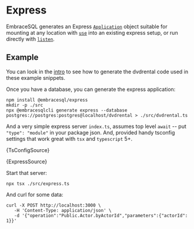 
# Express

EmbraceSQL generates an Express [`Application`](https://expressjs.com/en/api.html#app) object suitable for mounting
at any location with [`use`](https://expressjs.com/en/api.html#app.use) into an existing express setup, or run directly
with [`listen`](https://expressjs.com/en/api.html#app.listen).

## Example

You can look in the [intro](./index.md) to see how to generate the dvdrental code
used in these example snippets.

Once you have a database, you can generate the express application:

```shell
npm install @embracesql/express
mkdir -p ./src
npx @embracesqlcli generate express --database postgres://postgres:postgres@localhost/dvdrental > ./src/dvdrental.ts
```

And a very simple express server `index.ts`, assumes top level `await` -- put `"type": "module"`
in your package json. And, provided handy tsconfig settings that work great with
`tsx` and `typescript` 5+.

<CodeBlock language="json" title="tsconfig.json">{TsConfigSource}</CodeBlock>

<CodeBlock language="typescript" title="./src/express.ts">{ExpressSource}</CodeBlock>

Start that server:

```shell
npx tsx ./src/express.ts
```

And curl for some data:

```shell
curl -X POST http://localhost:3000 \
   -H 'Content-Type: application/json' \
   -d '{"operation":"Public.Actor.byActorId","parameters":{"actorId": 1}}'
```
